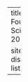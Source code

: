 ---
title: |
  DACSS 601: Foundations of Data Science Spring 2021
  
site: distill::distill_website
listing: posts
---